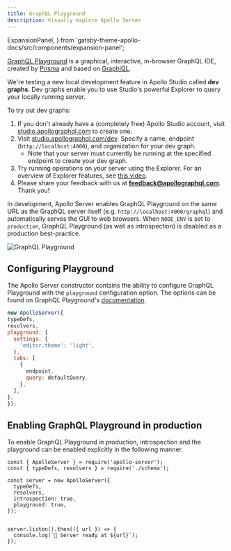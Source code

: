 ```yaml
---
title: GraphQL Playground
description: Visually explore Apollo Server
---
```


  ExpansionPanel,
} from 'gatsby-theme-apollo-docs/src/components/expansion-panel';

[GraphQL Playground](https://github.com/prismagraphql/graphql-playground) is a graphical, interactive, in-browser GraphQL IDE, created by [Prisma](https://www.prisma.io/) and based on [GraphiQL](https://github.com/graphql/graphiql).

<ExpansionPanel title="📣 Interested in alpha-testing a new local querying tool from Apollo?">

We're testing a new local development feature in Apollo Studio called **dev graphs**. Dev graphs enable you to use Studio's powerful Explorer to query your locally running server.

To try out dev graphs:

1. If you don't already have a (completely free) Apollo Studio account, visit [studio.apollographql.com](https://studio.apollographql.com) to create one.
2. Visit [studio.apollographql.com/dev](https://studio.apollographql.com/dev). Specify a name, endpoint (`http://localhost:4000`), and organization for your dev graph.
    * Note that your server must currently be running at the specified endpoint to create your dev graph.
3. Try running operations on your server using the Explorer. For an overview of Explorer features, see [this video](https://www.youtube.com/watch?v=j8b0Bda_TIw).
4. Please share your feedback with us at **feedback@apollographql.com**. Thank you!

</ExpansionPanel>

In development, Apollo Server enables GraphQL Playground on the same URL as the GraphQL server itself (e.g. `http://localhost:4000/graphql`) and automatically serves the GUI to web browsers.  When `NODE_ENV` is set to `production`, GraphQL Playground (as well as introspection) is disabled as a production best-practice.

![GraphQL Playground](../images/graphql-playground.png)

## Configuring Playground

The Apollo Server constructor contains the ability to configure GraphQL Playground with the `playground` configuration option. The options can be found on GraphQL Playground's [documentation](https://github.com/prismagraphql/graphql-playground/#usage).

```js
new ApolloServer({
typeDefs,
resolvers,
playground: {
  settings: {
    'editor.theme': 'light',
  },
  tabs: [
    {
      endpoint,
      query: defaultQuery,
    },
  ],
},
});
```

## Enabling GraphQL Playground in production

To enable GraphQL Playground in production, introspection and the playground can be enabled explicitly in the following manner.

```js{7-8}
const { ApolloServer } = require('apollo-server');
const { typeDefs, resolvers } = require('./schema');

const server = new ApolloServer({
  typeDefs,
  resolvers,
  introspection: true,
  playground: true,
});


server.listen().then(({ url }) => {
  console.log(`🚀 Server ready at ${url}`);
});
```
